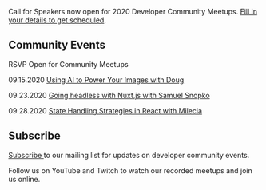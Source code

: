 
<Card>

<Text my={20}>Call for Speakers now open for 2020 Developer Community Meetups. <a href="https://forms.gle/25rCPEE6WwsjMQSs7" target="_blank" rel="noopener noreferrer">Fill in your details to get scheduled</a>.</Text>

## Community Events

RSVP Open for Community Meetups 

<Text my={20}>09.15.2020  <a href="https://www.eventbrite.com/e/javascript-and-friends-online-meetup-tickets-118786759395" target="_blank" rel="noopener noreferrer">Using AI to Power Your Images with Doug</a></Text>

<Text my={20}>09.23.2020  <a href="https://www.eventbrite.com/e/javascript-and-friends-vuejs-columbus-online-meetup-tickets-119299149969" target="_blank" rel="noopener noreferrer">Going headless with Nuxt.js with Samuel Snopko</a></Text>

<Text my={20}>09.28.2020  <a href="https://www.eventbrite.com/e/javascript-and-friends-online-meetup-tickets-120196865059" target="_blank" rel="noopener noreferrer">State Handling Strategies in React with Milecia</a></Text>

## Subscribe

<a href="http://eepurl.com/gubqeb" target="_blank" rel="noopener noreferrer">Subscribe </a>to our mailing list for updates on developer community events. 

Follow us on YouTube and Twitch to watch our recorded meetups and join us online.

</Card>
